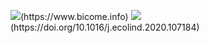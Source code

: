 ![](img/BiCOME_Logo.png)(https://www.bicome.info)
![](img/OFB_logo.png)(https://doi.org/10.1016/j.ecolind.2020.107184)